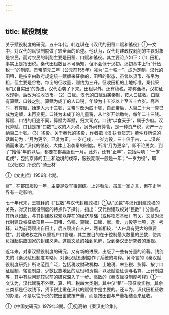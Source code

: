 ```yaml
---
---
---
```

title: 赋役制度
---



关于赋役制度的研究，五十年代，韩连琪在《汉代的田租口赋和徭役》①一文中，对汉代的赋役制度做了较全面的论述。他认为，汉代封建政权剥削的主要对象是农民，而对农民的剥削主要是田租、口赋和徭役。其主要论点如下：（1）田租。事实上是指田税。秦代田租数目不可确知，但不会低于汉初。汉初基本上行“什伍税一”的制度。景帝前元二年（公元前155年）减为“三十税一”，成为定制。汉代的田租，是按亩由政府规定统一赋额来征收的，田租的形态，虽曾以货币、布帛为租，但主要是谷物。每亩的征收量，则约为三升。征收田租的土地标准，秦代采用“民自实田”的办法，汉代沿袭了下来。田租以外，还有稿税，亦称刍稿，汉初征收现物，后改为征收货币。（2）口赋。汉代的口赋沿袭秦制，按人口征收。口赋有算赋、口钱之别。算赋为成丁的人口税，年龄为十五岁以上至五十六岁。高帝时，有算赋，始定人六十三钱，文帝时改为四十钱，自武帝后，人百二十为一算已成为定额，未再变更。口钱为未成丁的儿童税，从七岁开始缴纳，每年二十三钱。算赋、口钱的用途不同，算赋为军赋，归大司农。口钱“以食天子”，属于少府。汉代算赋、口钱是按“口数”征收的人头税，另外尚有算訾，是一种资产税，资产一万纳百二十钱。（3）徭役。关于秦代的徭役，作者把《汉书·食货志》董仲舒所说的话断句为：“月为更卒，已复为正，一岁屯戍，一岁力役，三十倍于古，……汉兴循而未改。”汉代的徭役，大体上沿袭秦的制度。所谓“月为更卒”，即不论男女，到了“始傅”年龄以后，都要在郡县服役一月。此外，还有“正卒”，包括两项：“一岁屯戍”，包括京师的卫士和边境的戍卒，服役期限一般是一年；“一岁力役”，即《汉归仪》所说的“骑士材

①《文史哲》1956年七期。

官”，在郡国服役一年，主要是受军事训练。上述看法，虽属一家之言，但在史学界有一定影响。

七十年代末，王毓铨的《“民数”与汉代封建政权》①从“民数”与汉代封建政权的关系，对汉代赋役制度的特点作了探讨，指出：汉代封建政权对“民数”十分重视，其所以如此，与其封建政权赖以存在的经济基础（或称物质基础）有关。文章对汉代封建政权征敛项目——田租、刍稿、算赋、口赋、献、贡、力役等七项，逐一考释，认为前两项出自田土，后五项出自人户，两者相较，“人户具有更大的重要性”。封建政权之所以重视户口管理，其主要目的在于控制最大数量的民数，使其负担起供应国家的封建义务。这篇文章的独到见解，受到秦汉史研究者的重视。

近年来，对秦汉赋役制度的研究，又有新的进展，出版了一些有分量的论著。钱剑夫的《秦汉赋役制度考略》，对秦汉赋役制度作了系统的考释。黄今言的《秦汉赋役制度研究》所论范围广泛，包括税收财政机构、土地税、末业税、赀算、按丁口征赋制、徭役制度、少数民族地区的赋役和贡输，以及赋役征调与名算、上计制度等，其中有些问题较以前的研究深入了一步。高敏的《秦汉赋役制度考释》①一文认为，汉代赋税不外赋、算、租、税四大类别。其中仅“租”一项征收实物，其余三类都是征收钱币，货币税比重在汉代的赋役中是主要的。还认为，汉代田租征收的办法，不是以往所说的按田亩或按产量，而是按田亩与产量相结合来征收。

①《中国史研究》1979年3期。①见高敏《秦汉史论集》。